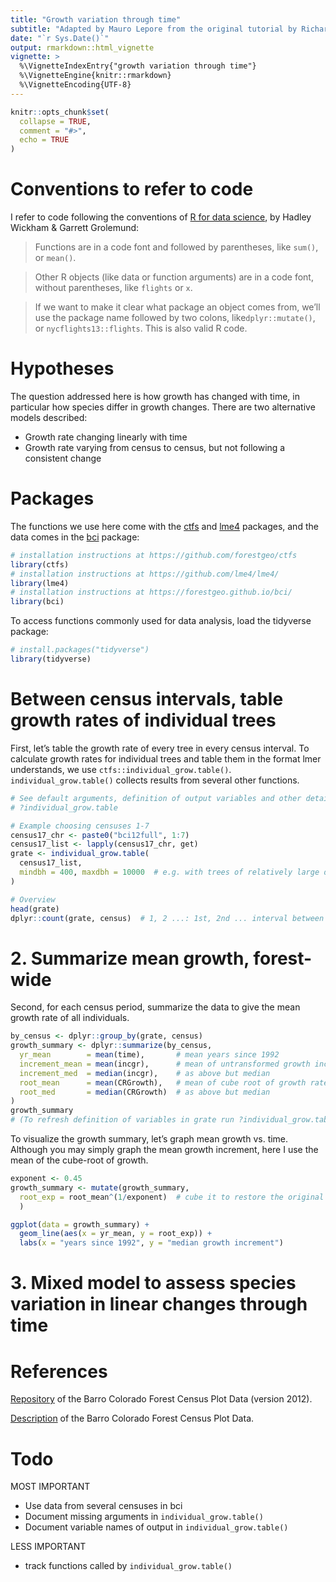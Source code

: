 ```yaml
---
title: "Growth variation through time"
subtitle: "Adapted by Mauro Lepore from the original tutorial by Richard Condit (https://goo.gl/c9RjMY)"
date: "`r Sys.Date()`"
output: rmarkdown::html_vignette
vignette: >
  %\VignetteIndexEntry{"growth variation through time"}
  %\VignetteEngine{knitr::rmarkdown}
  %\VignetteEncoding{UTF-8}
---
```


```r
knitr::opts_chunk$set(
  collapse = TRUE,
  comment = "#>",
  echo = TRUE
)
```

# Conventions to refer to code

I refer to code following the conventions of [R for data science](http://r4ds.had.co.nz/introduction.html), by Hadley Wickham & Garrett Grolemund:

> Functions are in a code font and followed by parentheses, like `sum()`, or `mean()`.

> Other R objects (like data or function arguments) are in a code font, without parentheses, like `flights` or `x`.

> If we want to make it clear what package an object comes from, we’ll use the package name followed by two colons, like` dplyr::mutate()`, or `nycflights13::flights`. This is also valid R code.

# Hypotheses

The question addressed here is how growth has changed with time, in particular how species differ in growth changes. There are two alternative models described:

* Growth rate changing linearly with time
* Growth rate varying from census to census, but not following a consistent change

# Packages

The functions we use here come with the [ctfs](https://forestgeo.github.io/ctfs/) and [lme4](https://github.com/lme4/lme4/) packages, and the data comes in the [bci](https://forestgeo.github.io/bci/) package:

```r
# installation instructions at https://github.com/forestgeo/ctfs
library(ctfs)
# installation instructions at https://github.com/lme4/lme4/
library(lme4)
# installation instructions at https://forestgeo.github.io/bci/
library(bci)
```


To access functions commonly used for data analysis, load the tidyverse package:

```r
# install.packages("tidyverse")
library(tidyverse)
```

# Between census intervals, table growth rates of individual trees

First, let's table the growth rate of every tree in every census interval. To calculate growth rates for individual trees and table them in the format lmer understands, we use `ctfs::individual_grow.table()`. `individual_grow.table()` collects results from several other functions.

```r
# See default arguments, definition of output variables and other details with
# ?individual_grow.table

# Example choosing censuses 1-7
census17_chr <- paste0("bci12full", 1:7)
census17_list <- lapply(census17_chr, get)
grate <- individual_grow.table(
  census17_list, 
  mindbh = 400, maxdbh = 10000  # e.g. with trees of relatively large diameter
)

# Overview
head(grate)
dplyr::count(grate, census)  # 1, 2 ...: 1st, 2nd ... interval between censuses
```

# 2. Summarize mean growth, forest-wide

Second, for each census period, summarize the data to give the mean growth rate of all individuals.

```r
by_census <- dplyr::group_by(grate, census) 
growth_summary <- dplyr::summarize(by_census,
  yr_mean        = mean(time),       # mean years since 1992
  increment_mean = mean(incgr),      # mean of untransformed growth increment
  increment_med  = median(incgr),    # as above but median
  root_mean      = mean(CRGrowth),   # mean of cube root of growth rate
  root_med       = median(CRGrowth)  # as above but median
)
growth_summary
# (To refresh definition of variables in grate run ?individual_grow.table)
```

To visualize the growth summary, let's graph mean growth vs. time. Although you may simply graph the mean growth increment, here I use the mean of the cube-root of growth.

```r
exponent <- 0.45
growth_summary <- mutate(growth_summary, 
  root_exp = root_mean^(1/exponent)  # cube it to restore the original scale
  )

ggplot(data = growth_summary) +
  geom_line(aes(x = yr_mean, y = root_exp)) +
  labs(x = "years since 1992", y = "median growth increment")
```

# 3. Mixed model to assess species variation in linear changes through time











# References

[Repository](https://dx.doi.org/10.5479/data.bci.20130603) of the Barro Colorado Forest Census Plot Data (version 2012).

[Description](https://repository.si.edu/bitstream/handle/10088/20925/RoutputFull.pdf?sequence=1&isAllowed=y) of the Barro Colorado Forest Census Plot Data.

# Todo

MOST IMPORTANT

- Use data from several censuses in bci
- Document missing arguments in `individual_grow.table()`
- Document variable names of output in `individual_grow.table()`

LESS IMPORTANT

- track functions called by `individual_grow.table()`

